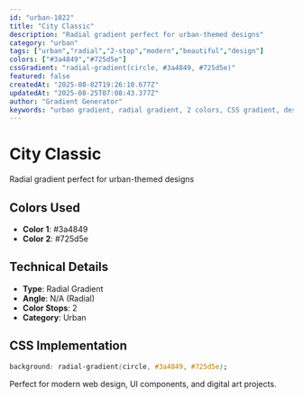 ```yaml
---
id: "urban-1022"
title: "City Classic"
description: "Radial gradient perfect for urban-themed designs"
category: "urban"
tags: ["urban","radial","2-stop","modern","beautiful","design"]
colors: ["#3a4849","#725d5e"]
cssGradient: "radial-gradient(circle, #3a4849, #725d5e)"
featured: false
createdAt: "2025-08-02T19:26:10.677Z"
updatedAt: "2025-08-25T07:08:43.377Z"
author: "Gradient Generator"
keywords: "urban gradient, radial gradient, 2 colors, CSS gradient, design, #3a4849, #725d5e"
---
```


# City Classic

Radial gradient perfect for urban-themed designs

## Colors Used
- **Color 1**: #3a4849
- **Color 2**: #725d5e

## Technical Details
- **Type**: Radial Gradient
- **Angle**: N/A (Radial)
- **Color Stops**: 2
- **Category**: Urban

## CSS Implementation
```css
background: radial-gradient(circle, #3a4849, #725d5e);
```

Perfect for modern web design, UI components, and digital art projects.
